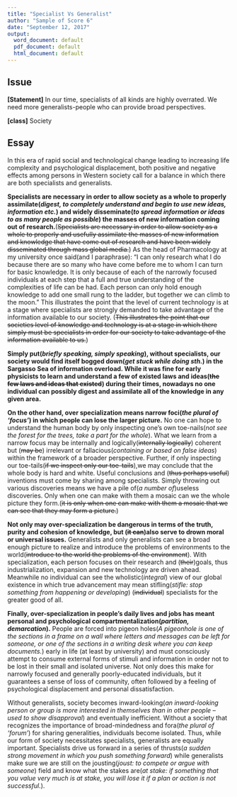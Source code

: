 ```yaml
---
title: "Specialist Vs Generalist"
author: "Sample of Score 6"
date: "September 12, 2017"
output:
  word_document: default
  pdf_document: default
  html_document: default
---
```


## Issue

**[Statement]** In our time, specialists of all kinds are highly overrated. We need more generalists-people who can provide broad perspectives.

**[class]** Society

## Essay

In this era of rapid social and technological change leading to increasing life complexity and psychological displacement, both positive and negative effects among persons in Western society call for a balance in which there are both specialists and generalists.

**Specialists are necessary in order to allow society as a whole to properly assimilate(*digest, to completely understand and begin to use new ideas, information etc.*) and widely disseminate(*to spread information or ideas to as many people as possible*) the masses of new information coming out of research.**(~~Specialists are necessary in order to allow society as a whole to properly and usefully assimilate the masses of new information and knowledge that have come out of research and have been widely disseminated through mass global media.~~) As the head of Pharmacology at my university once said(and I paraphrase): "I can only research what I do because there are so many who have come before me to whom I can turn for basic knowledge. It is only because of each of the narrowly focused individuals at each step that a full and true understanding of the complexities of life can be had. Each person can only hold enough knowledge to add one small rung to the ladder, but together we can climb to the moon." This illustrates the point that the level of current technology is at a stage where specialists are strongly demanded to take advantage of the information available to our society. (~~This illustrates the point that our societies level of knowledge and technology is at a stage in which there simply must be specialists in order for our society to take advantage of the information available to us.~~)

**Simply put(*briefly speaking, simply speaking*), without specialists, our society would find itself bogged down(*get stuck while doing sth.*) in the Sargasso Sea of information overload. While it was fine for early physicists to learn and understand a few of existed laws and ideas(~~the few laws and ideas that existed~~) during their times, nowadays no one individual can possibly digest and assimilate all of the knowledge in any given area.**

**On the other hand, over specialization means narrow foci(*the plural of 'focus'*) in which people can lose the larger picture.** No one can hope to understand the human body by only inspecting one's own toe-nails(*not see the forest for the trees, take a part for the whole*). What we learn from a narrow focus may be internally and logically(~~internally logically~~) coherent but (~~may be~~) irrelevant or fallacious(*containing or based on false ideas*) within the framework of a broader perspective. Further, if only inspecting our toe-tails(~~if we inspect only our toe-tails~~),we may conclude that the whole body is hard and white. Useful conclusions and (~~thus perhaps useful~~) inventions must come by sharing among specialists. Simply throwing out various discoveries means we have a pile of(*a number of*)useless discoveries. Only when one can make with them a mosaic can we the whole picture they form.(~~it is only when one can make with them a mosaic that we can see that they may form a picture.~~)

**Not only may over-specialization be dangerous in terms of the truth, purity and cohesion of knowledge, but (~~it can~~)also serve to drown moral or universal issues.** Generalists and only generalists can see a broad enough picture to realize and introduce the problems of environments to the world(~~introduce to the world the problems of the environment~~). With specialization, each person focuses on their research and (~~their~~)goals, thus industrialization, expansion and new technology are driven ahead. Meanwhile no individual can see the wholistic(*integral*) view of our global existence in which true advancement may mean stifling(*stifle: stop something from happening or developing*) (~~individual~~) specialists for the greater good of all.

**Finally, over-specialization in people's daily lives and jobs has meant personal and psychological compartmentalization(*partition, demarcation*).** People are forced into pigeon holes(*A pigeonhole is one of the sections in a frame on a wall where letters and messages can be left for someone, or one of the sections in a writing desk where you can keep documents.*) early in life (at least by university) and must consciously attempt to consume external forms of stimuli and information in order not to be lost in their small and isolated universe. Not only does this make for narrowly focused and generally poorly-educated individuals, but it guarantees a sense of loss of community, often followed by a feeling of psychological displacement and personal dissatisfaction.

Without generalists, society becomes inward-looking(*an inward-looking person or group is more interested in themselves than in other people – used to show disapproval*) and eventually inefficient. Without a society that recognizes the importance of broad-mindedness and fora(*the plural of 'forum'*) for sharing generalities, individuals become isolated. Thus, while our form of society necessitates specialists, generalists are equally important. Specialists drive us forward in a series of thrusts(*a sudden strong movement in which you push something forward*) while generalists make sure we are still on the jousting(*joust: to compete or argue with someone*) field and know what the stakes are(*at stake: if something that you value very much is at stake, you will lose it if a plan or action is not successful.*).


